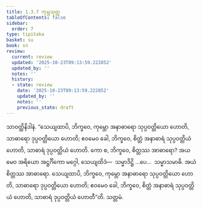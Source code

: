 ```yaml
---
title: 1.3.7 ကုမ္ဘသုတ္တ
tableOfContents: false
sidebar:
  order: 7
type: tipitaka
basket: su
book: sn
review:
  current: review
  updated: '2025-10-23T09:13:59.222852'
  updated_by: ''
  notes: ''
  history:
  - state: review
    date: '2025-10-23T09:13:59.222852'
    updated_by: ''
    notes: ''
    previous_state: draft
---
```



<ReviewStatus review={frontmatter.review} showDetails={true} />

<HypothesisAnnotation frontmatter={frontmatter} />

<DynamicBreadcrumb />

<Division number="27" book="sn" e="ch" v="18" p="283">

<Paragraph number="106" book="sn">
သာဝတ္ထိနိဒါနံ. “သေယျထာပိ, ဘိက္ခဝေ, ကုမ္ဘော အနာဓာရော သုပ္ပဝတ္တိယော ဟောတိ, သာဓာရော ဒုပ္ပဝတ္တိယော ဟောတိ; ဧဝမေဝ ခေါ, ဘိက္ခဝေ, စိတ္တံ အနာဓာရံ သုပ္ပဝတ္တိယံ ဟောတိ, သာဓာရံ ဒုပ္ပဝတ္တိယံ ဟောတိ. ကော စ, ဘိက္ခဝေ, စိတ္တဿ အာဓာရော? အယမေဝ အရိယော အဋ္ဌင်္ဂိကော မဂ္ဂေါ, သေယျထိဒံ—  သမ္မာဒိဋ္ဌိ …ပေ…  သမ္မာသမာဓိ. အယံ စိတ္တဿ အာဓာရော. သေယျထာပိ, ဘိက္ခဝေ, ကုမ္ဘော အနာဓာရော သုပ္ပဝတ္တိယော ဟောတိ, သာဓာရော ဒုပ္ပဝတ္တိယော ဟောတိ; ဧဝမေဝ ခေါ, ဘိက္ခဝေ, စိတ္တံ အနာဓာရံ သုပ္ပဝတ္တိယံ ဟောတိ, သာဓာရံ ဒုပ္ပဝတ္တိယံ ဟောတီ”တိ.

</Paragraph>
</Division>

<Paragraph number="107" type="center" book="sn">
သတ္တမံ.
</Paragraph>